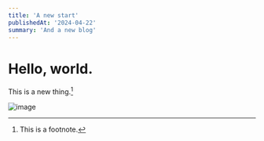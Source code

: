 ```yaml
---
title: 'A new start'
publishedAt: '2024-04-22'
summary: 'And a new blog'
---
```


# Hello, world.

This is a new thing.[^1]

[^1]: This is a footnote.

![image](./app/blog/assets/Vivaldi-Web-Panel.webp)
